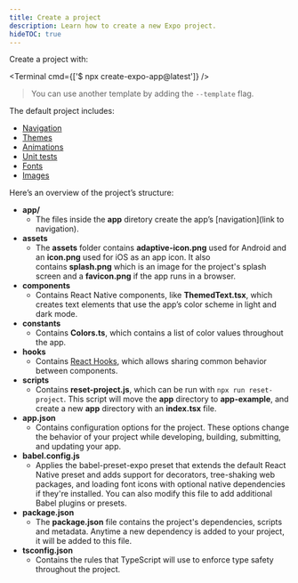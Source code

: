 ```yaml
---
title: Create a project
description: Learn how to create a new Expo project.
hideTOC: true
---
```



Create a project with:

<Terminal cmd={['$ npx create-expo-app@latest']} />

> You can use another template by adding the `--template` flag.

The default project includes:

- [Navigation](/router/introduction/)
- [Themes](/develop/user-interface/color-themes)
- [Animations](/develop/user-interface/animation/)
- [Unit tests](/develop/unit-testing)
- [Fonts](/develop/user-interface/fonts/)
- [Images](/versions/latest/sdk/image/)

Here’s an overview of the project’s structure:

- **app/**
  - The files inside the **app** diretory create the app’s [navigation](link to navigation).
- **assets**
  - The **assets** folder contains **adaptive-icon.png** used for Android and an **icon.png** used for iOS as an app icon. It also contains **splash.png** which is an image for the project's splash screen and a **favicon.png** if the app runs in a browser.
- **components**
  - Contains React Native components, like **ThemedText.tsx**, which creates text elements that use the app’s color scheme in light and dark mode.
- **constants**
  - Contains **Colors.ts**, which contains a list of color values throughout the app.
- **hooks**
  - Contains [React Hooks](link), which allows sharing common behavior between components.
- **scripts**
  - Contains **reset-project.js**, which can be run with `npx run reset-project`. This script will move the **app** directory to **app-example**, and create a new **app** directory with an **index.tsx** file.
- **app.json**
  - Contains configuration options for the project. These options change the behavior of your project while developing, building, submitting, and updating your app.
- **babel.config.js**
  - Applies the babel-preset-expo preset that extends the default React Native preset and adds support for decorators, tree-shaking web packages, and loading font icons with optional native dependencies if they're installed. You can also modify this file to add additional Babel plugins or presets.
- **package.json**
  - The **package.json** file contains the project's dependencies, scripts and metadata. Anytime a new dependency is added to your project, it will be added to this file.
- **tsconfig.json**
  - Contains the rules that TypeScript will use to enforce type safety throughout the project.
